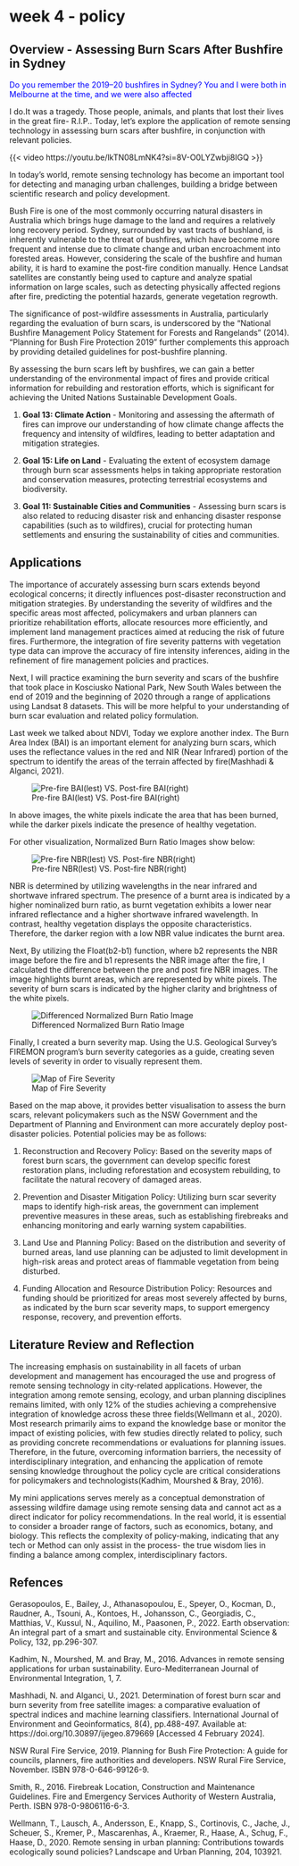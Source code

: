 # week 4 - policy

## Overview - Assessing Burn Scars After Bushfire in Sydney

[Do you remember the 2019–20 bushfires in Sydney? You and I were both in Melbourne at the time, and we were also affected]{style="color:blue;"}

I do.It was a tragedy. Those people, animals, and plants that lost their lives in the great fire- R.I.P.. Today, let's explore the application of remote sensing technology in assessing burn scars after bushfire, in conjunction with relevant policies.

{{< video https://youtu.be/lkTN08LmNK4?si=8V-O0LYZwbji8IGQ >}}

In today's world, remote sensing technology has become an important tool for detecting and managing urban challenges, building a bridge between scientific research and policy development.

Bush Fire is one of the most commonly occurring natural disasters in Australia which brings huge damage to the land and requires a relatively long recovery period. Sydney, surrounded by vast tracts of bushland, is inherently vulnerable to the threat of bushfires, which have become more frequent and intense due to climate change and urban encroachment into forested areas. However, considering the scale of the bushfire and human ability, it is hard to examine the post-fire condition manually. Hence Landsat satellites are constantly being used to capture and analyze spatial information on large scales, such as detecting physically affected regions after fire, predicting the potential hazards, generate vegetation regrowth.  

The significance of post-wildfire assessments in Australia, particularly regarding the evaluation of burn scars, is underscored by the "National Bushfire Management Policy Statement for Forests and Rangelands" (2014). "Planning for Bush Fire Protection 2019" further complements this approach by providing detailed guidelines for post-bushfire planning.

By assessing the burn scars left by bushfires, we can gain a better understanding of the environmental impact of fires and provide critical information for rebuilding and restoration efforts, which is significant for achieving the United Nations Sustainable Development Goals.

1. **Goal 13: Climate Action** - Monitoring and assessing the aftermath of fires can improve our understanding of how climate change affects the frequency and intensity of wildfires, leading to better adaptation and mitigation strategies.

2. **Goal 15: Life on Land** - Evaluating the extent of ecosystem damage through burn scar assessments helps in taking appropriate restoration and conservation measures, protecting terrestrial ecosystems and biodiversity.

3. **Goal 11: Sustainable Cities and Communities** - Assessing burn scars is also related to reducing disaster risk and enhancing disaster response capabilities (such as to wildfires), crucial for protecting human settlements and ensuring the sustainability of cities and communities.

## Applications

The importance of accurately assessing burn scars extends beyond ecological concerns; it directly influences post-disaster reconstruction and mitigation strategies. By understanding the severity of wildfires and the specific areas most affected, policymakers and urban planners can prioritize rehabilitation efforts, allocate resources more efficiently, and implement land management practices aimed at reducing the risk of future fires. Furthermore, the integration of fire severity patterns with vegetation type data can improve the accuracy of fire intensity inferences, aiding in the refinement of fire management policies and practices.

Next, I will practice examining the burn severity and scars of the bushfire that took place in Kosciusko National Park, New South Wales between the end of 2019 and the beginning of 2020 through a range of applications using Landsat 8 datasets. This will be more helpful to your understanding of burn scar evaluation and related policy formulation. 

Last week we talked about NDVI, Today we explore another index. The Burn Area Index (BAI) is an important element for analyzing burn scars, which uses the reflectance values in the red and NIR (Near Infrared) portion of the spectrum to identify the areas of the terrain affected by fire(Mashhadi & Alganci, 2021).

![Pre-fire BAI(lest) VS. Post-fire BAI(right)](image/week401.png)

In above images, the white pixels indicate the area that has been burned, while the darker pixels indicate the presence of healthy vegetation.


For other visualization, Normalized Burn Ratio Images show below:

![Pre-fire NBR(lest) VS. Post-fire NBR(right)](image/week402.png)

NBR is determined by utilizing wavelengths in the near infrared and shortwave infrared spectrum. The presence of a burnt area is indicated by a higher nominalized burn ratio, as burnt vegetation exhibits a lower near infrared reflectance and a higher shortwave infrared wavelength. In contrast, healthy vegetation displays the opposite characteristics. Therefore, the darker region with a low NBR value indicates the burnt area. 

Next, By utilizing the Float(b2-b1) function, where b2 represents the NBR image before the fire and b1 represents the NBR image after the fire, I calculated the difference between the pre and post fire NBR images.  The image highlights burnt areas, which are represented by white pixels. The severity of burn scars is indicated by the higher clarity and brightness of the white pixels.

![Differenced Normalized Burn Ratio Image](image/week403.png)

Finally, I created a burn severity map. Using the U.S. Geological Survey's FIREMON program's burn severity categories as a guide, creating seven levels of severity in order to visually represent them.

![Map of Fire Severity](image/week404.png)

Based on the map above, it provides better visualisation to assess the burn scars, relevant policymakers such as the NSW Government and the Department of Planning and Environment can more accurately deploy post-disaster policies. 
Potential policies may be as follows:

1) Reconstruction and Recovery Policy: Based on the severity maps of forest burn scars, the government can develop specific forest restoration plans, including reforestation and ecosystem rebuilding, to facilitate the natural recovery of damaged areas.

2) Prevention and Disaster Mitigation Policy: Utilizing burn scar severity maps to identify high-risk areas, the government can implement preventive measures in these areas, such as establishing firebreaks and enhancing monitoring and early warning system capabilities.

3) Land Use and Planning Policy: Based on the distribution and severity of burned areas, land use planning can be adjusted to limit development in high-risk areas and protect areas of flammable vegetation from being disturbed.

4) Funding Allocation and Resource Distribution Policy: Resources and funding should be prioritized for areas most severely affected by burns, as indicated by the burn scar severity maps, to support emergency response, recovery, and prevention efforts.

## Literature Review and Reflection

The increasing emphasis on sustainability in all facets of urban development and management has encouraged the use and progress of remote sensing technology in city-related applications. However, the integration among remote sensing, ecology, and urban planning disciplines remains limited, with only 12% of the studies achieving a comprehensive integration of knowledge across these three fields(Wellmann et al., 2020). Most research primarily aims to expand the knowledge base or monitor the impact of existing policies, with few studies directly related to policy, such as providing concrete recommendations or evaluations for planning issues. Therefore, in the future, overcoming information barriers, the necessity of interdisciplinary integration, and enhancing the application of remote sensing knowledge throughout the policy cycle are critical considerations for policymakers and technologists(Kadhim, Mourshed & Bray, 2016).

My mini applications serves merely as a conceptual demonstration of assessing wildfire damage using remote sensing data and cannot act as a direct indicator for policy recommendations. In the real world, it is essential to consider a broader range of factors, such as economics, botany, and biology. This reflects the complexity of policy-making, indicating that any tech or Method can only assist in the process- the true wisdom lies in finding a balance among complex, interdisciplinary factors.

## Refences

Gerasopoulos, E., Bailey, J., Athanasopoulou, E., Speyer, O., Kocman, D., Raudner, A., Tsouni, A., Kontoes, H., Johansson, C., Georgiadis, C., Matthias, V., Kussul, N., Aquilino, M., Paasonen, P., 2022. Earth observation: An integral part of a smart and sustainable city. Environmental Science & Policy, 132, pp.296-307.

Kadhim, N., Mourshed, M. and Bray, M., 2016. Advances in remote sensing applications for urban sustainability. Euro-Mediterranean Journal of Environmental Integration, 1, 7.

Mashhadi, N. and Alganci, U., 2021. Determination of forest burn scar and burn severity from free satellite images: a comparative evaluation of spectral indices and machine learning classifiers. International Journal of Environment and Geoinformatics, 8(4), pp.488-497. Available at: https://doi.org/10.30897/ijegeo.879669 [Accessed 4 February 2024].

NSW Rural Fire Service, 2019. Planning for Bush Fire Protection: A guide for councils, planners, fire authorities and developers. NSW Rural Fire Service, November. ISBN 978-0-646-99126-9.

Smith, R., 2016. Firebreak Location, Construction and Maintenance Guidelines. Fire and Emergency Services Authority of Western Australia, Perth. ISBN 978-0-9806116-6-3.

Wellmann, T., Lausch, A., Andersson, E., Knapp, S., Cortinovis, C., Jache, J., Scheuer, S., Kremer, P., Mascarenhas, A., Kraemer, R., Haase, A., Schug, F., Haase, D., 2020. Remote sensing in urban planning: Contributions towards ecologically sound policies? Landscape and Urban Planning, 204, 103921.




